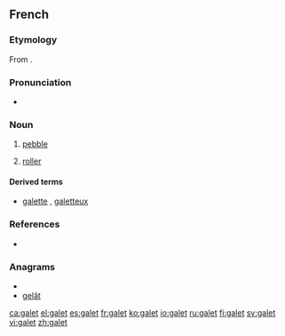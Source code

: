 ==French==

===Etymology===
From {{etyl|fro}} {{term|gal||rock}}.

===Pronunciation===
*{{IPA|/ɡalɛ/|lang=fr}}

===Noun===
{{fr-noun|m}}

# [[pebble]]
# {{context|technology|lang=fr}} [[roller]]

====Derived terms====
* [[galette]] {{f}}, [[galetteux]]

===References===
* {{R:NPLarousse}}

===Anagrams===
* {{alphagram|aeglt}}
* [[gelât#French|gelât]]

[[ca:galet]]
[[el:galet]]
[[es:galet]]
[[fr:galet]]
[[ko:galet]]
[[io:galet]]
[[ru:galet]]
[[fi:galet]]
[[sv:galet]]
[[vi:galet]]
[[zh:galet]]